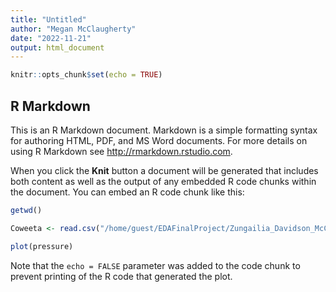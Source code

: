 ```yaml
---
title: "Untitled"
author: "Megan McClaugherty"
date: "2022-11-21"
output: html_document
---
```


```r
knitr::opts_chunk$set(echo = TRUE)
```

## R Markdown

This is an R Markdown document. Markdown is a simple formatting syntax for authoring HTML, PDF, and MS Word documents. For more details on using R Markdown see <http://rmarkdown.rstudio.com>.

When you click the **Knit** button a document will be generated that includes both content as well as the output of any embedded R code chunks within the document. You can embed an R code chunk like this:

```r
getwd()

Coweeta <- read.csv("/home/guest/EDAFinalProject/Zungailia_Davidson_McClaugherty/1040_Hourly_CR10_1_2080.csv")

```



```r
plot(pressure)
```

Note that the `echo = FALSE` parameter was added to the code chunk to prevent printing of the R code that generated the plot.
